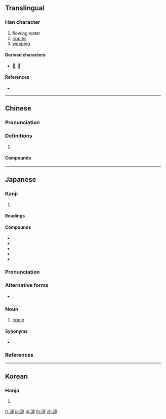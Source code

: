 {{also|涟}}
==Translingual==

===Han character===
{{Han char|rn=85|rad=水|as=11|sn=14|four=35130|canj=EYJJ|ids=⿰⺡連}}

# flowing water
# [[ripples]]
# [[weeping]]

====Derived characters====
* [[𢣣]], [[𬮖]]

====References====
* {{Han ref|kx=0646.210|dkj=18155|dj=1056.020|hdz=31695.030|uh=6F23|ud=28451|bh=BAA7|bd=47783}}

----

==Chinese==
{{zh-forms|s=涟}}

===Pronunciation===
{{zh-pron
|m=lián
|c=lin4
|mc=y
|oc=y
|cat=
}}

===Definitions===
{{zh-hanzi}}

# {{rfdef|zh}}

====Compounds====
{{zh-der|楊漣|泣血漣如|淪漣|清漣|漣洏|漣洳|漣漣|漣漪|漪漣}}

----

==Japanese==

===Kanji===
{{ja-kanji|grade=|rs=水11}}

# {{defn|lang=ja|sort=水11}}

====Readings====
{{ja-readings|goon=[[れん]] (ren)|kanon=[[れん]] (ren)|kun=[[さざなみ]] (sazanami)}}

====Compounds====
* {{ja-r|砂漣|されん|[[sand]] [[ripple]]}}
* {{ja-r|漣漪|れんい|[[ripple]]}}
* {{ja-r|漣音|れんおん|[[mordent]]}}
* {{ja-r|漣痕|れんこん|[[ripple mark]]}}
* {{ja-r|漣漣|れんれん}}

{{ja-kanjitab|さざなみ|yomi=k}}

===Pronunciation===
{{ja-pron|yomi=k|さざなみ|acc=0|acc_ref=DJR,NHK}}

===Alternative forms===
* {{ja-l|細波}}, {{ja-l|小波}}

===Noun===
{{ja-noun|さざなみ}}

# [[ripple]]

====Synonyms====
* {{ja-r|漣漪|れんい}}

===References===
<references/>

----

==Korean==

===Hanja===
{{ko-hanja|hangeul=[[련]]>[[연]]|eumhun=|rv=ryeon>yeon|mr=ryŏn>yŏn|y=lyen>yen}}

# {{defn|lang=ko|sort=水11}}

[[fr:漣]]
[[ja:漣]]
[[pl:漣]]
[[th:漣]]
[[zh:漣]]
